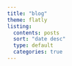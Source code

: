 ```yaml
---
title: "blog"
theme: flatly
listing:
  contents: posts
  sort: "date desc"
  type: default
  categories: true
---
```

